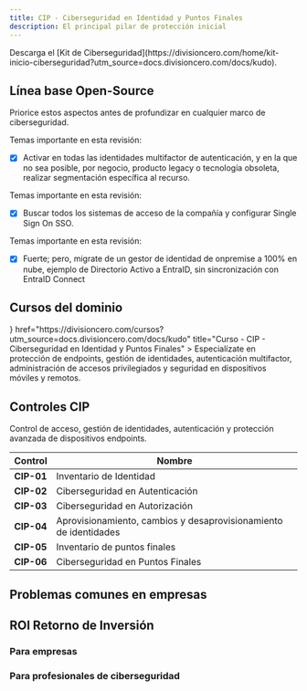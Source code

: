 ```yaml
---
title: CIP - Ciberseguridad en Identidad y Puntos Finales
description: El principal pilar de protección inicial
---
```



<Callout title="Quieres aprender más?">
  Descarga el [Kit de Ciberseguridad](https://divisioncero.com/home/kit-inicio-ciberseguridad?utm_source=docs.divisioncero.com/docs/kudo).
</Callout>


## Línea base Open-Source

Priorice estos aspectos antes de profundizar en cualquier marco de ciberseguridad.

<Accordions type="single">
  <Accordion title="1. Activar en todas las identidades multifactor de autenticación MFA.">
  
  Temas importante en esta revisión:

  - [X] Activar en todas las identidades multifactor de autenticación, y en la que no sea posible, por negocio, producto legacy o tecnología obsoleta, realizar segmentación específica al recurso.
  
  </Accordion>
</Accordions>

<Accordions type="single">
  <Accordion title="2. Configurar SSO en todas las identidades de colaboradores.">
  
  Temas importante en esta revisión:

  - [X] Buscar todos los sistemas de acceso de la compañía y configurar Single Sign On SSO.
  
  </Accordion>
</Accordions>

<Accordions type="single">
  <Accordion title="3. Gestor de identidad 100% en nube.">
  
  Temas importante en esta revisión:

  - [X] Fuerte; pero, migrate de un gestor de identidad de onpremise a 100% en nube, ejemplo de Directorio Activo a EntraID, sin sincronización con EntraID Connect
  
  </Accordion>
</Accordions>


## Cursos del dominio

<Cards>
  <Card
    icon={<GraduationCap />}
    href="https://divisioncero.com/cursos?utm_source=docs.divisioncero.com/docs/kudo"
    title="Curso - CIP - Ciberseguridad en Identidad y Puntos Finales"
  >
    Especialízate en protección de endpoints, gestión de identidades, autenticación multifactor, administración de accesos privilegiados y seguridad en dispositivos móviles y remotos.
  </Card>
</Cards>



## Controles CIP

Control de acceso, gestión de identidades, autenticación y protección avanzada de dispositivos endpoints.

<Accordions>
<Accordion title="6 Controles CIP">

| Control | Nombre |
|---------|--------|
| **CIP-01** | Inventario de Identidad |
| **CIP-02** | Ciberseguridad en Autenticación |
| **CIP-03** | Ciberseguridad en Autorización |
| **CIP-04** | Aprovisionamiento, cambios y desaprovisionamiento de identidades |
| **CIP-05** | Inventario de puntos finales |
| **CIP-06** | Ciberseguridad en Puntos Finales |

</Accordion>
</Accordions>


## Problemas comunes en empresas

<Callout title="Administración de dos gestiones de identidades, una onpremise y otra en nube." type="warning"></Callout>
<Callout title="Replicación efectiva de políticas de ciberseguridad." type="warning"></Callout>
<Callout title="Gestión de accesos en aplicativos de terceros sin integración con el gestor de identidad de la compañía." type="warning"></Callout>


## ROI Retorno de Inversión

### Para empresas

<Callout title="Optimización de presupuesto en la gestión de licencias en múltiples sistemas."></Callout>
<Callout title="Principios de la estrategia Zero Trust. Gestión de accesos dinámicos, para no estar cambiando a medida de roles."></Callout>
<Callout title="Desde el momento de la creación se define los accesos para colaboradores."></Callout>

### Para profesionales de ciberseguridad

<Callout title="Identificar mejoras en la gestión de identidad empresarial." type="success"></Callout>
<Callout title="Implementar efectivamente RBAC, ABAC y PBAC." type="success"></Callout>
<Callout title="Implementación de la estrategia Zero Trust" type="success"></Callout>